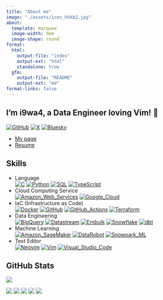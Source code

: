 ```yaml
---
title: "About me"
image: "./assets/icon_hhkb2.jpg"
about:
  template: marquee
  image-width: 9em
  image-shape: round
format:
  html:
    output-file: "index"
    output-ext: "html"
    standalone: true
  gfm:
    output-file: "README"
    output-ext: "md"
format-links: false
---
```


<!--
**i9wa4/i9wa4** is a ✨ _special_ ✨ repository because its `README.md` (this file) appears on your GitHub profile.

Here are some ideas to get you started:

- 🔭 I'm currently working on ...
- 🌱 I'm currently learning ...
- 👯 I'm looking to collaborate on ...
- 🤔 I'm looking for help with ...
- 💬 Ask me about ...
- 📫 How to reach me: ...
- 😄 Pronouns: ...
- ⚡ Fun fact: ...
-->

## I'm i9wa4, a Data Engineer loving Vim! 👋

[![GitHub](https://img.shields.io/badge/GitHub-181717.svg?logo=github&logoColor=white)](https://github.com/i9wa4)
[![X](https://img.shields.io/badge/X_(Twitter)-000000.svg?logo=x&logoColor=white)](https://x.com/i9wa4_)
[![Bluesky](https://img.shields.io/badge/Bluesky-0285FF.svg?logo=bluesky&logoColor=white)](https://bsky.app/profile/i9wa4.bsky.social)

- [My page](https://i9wa4.github.io)
- [Resume](https://i9wa4.github.io/resume)

## Skills

<!-- https://github.com/tandpfun/skill-icons -->
<!-- https://tech-blog.s-yoshiki.com/entry/150/ -->
<!-- https://simpleicons.org/ -->

- Language<br>
    [![C](https://img.shields.io/badge/C-A8B9CC.svg?logo=c&logoColor=white)](https://shields.io/)
    [![Python](https://img.shields.io/badge/Python-3776AB.svg?logo=python&logoColor=white)](https://shields.io/)
    [![SQL](https://img.shields.io/badge/SQL-808080.svg?logoColor=white)](https://shields.io/)
    [![TypeScript](https://img.shields.io/badge/TypeScript-3178C6.svg?logo=typescript&logoColor=white)](https://shields.io/)
- Cloud Computing Service<br>
    [![Amazon_Web_Services](https://img.shields.io/badge/Amazon_Web_Services-232F3E.svg?logo=amazonwebservices&logoColor=white)](https://shields.io/)
    [![Google_Cloud](https://img.shields.io/badge/Google_Cloud-4285F4.svg?logo=googlecloud&logoColor=white)](https://shields.io/)
- IaC (Infrastructure as Code)<br>
    [![Docker](https://img.shields.io/badge/Docker-1488C6.svg?logo=docker&logoColor=white)](https://shields.io)
    [![GitHub](https://img.shields.io/badge/GitHub-181717.svg?logo=github&logoColor=white)](https://shields.io)
    [![GitHub_Actions](https://img.shields.io/badge/GitHub_Actions-2088FF.svg?logo=githubactions&logoColor=white)](https://shields.io)
    [![Terraform](https://img.shields.io/badge/Terraform-844FBA.svg?logo=terraform&logoColor=white)](https://shields.io)
- Data Engineering<br>
    [![BigQuery](https://img.shields.io/badge/BigQuery-669DF6.svg?logo=googlebigquery&logoColor=white)](https://shields.io)
    [![Datastream](https://img.shields.io/badge/Datastream-808080.svg?logoColor=white)](https://shields.io)
    [![Embulk](https://img.shields.io/badge/Embulk-EF4319.svg?logoColor=white)](https://shields.io)
    [![Snowflake](https://img.shields.io/badge/Snowflake-29B5E8.svg?logo=snowflake&logoColor=white)](https://shields.io)
    [![dbt](https://img.shields.io/badge/dbt-FF694B.svg?logo=dbt&logoColor=white)](https://shields.io)
- Machine Learning<br>
    [![Amazon_SageMaker](https://img.shields.io/badge/Amazon_SageMaker-808080.svg?logoColor=white)](https://shields.io/)
    [![DataRobot](https://img.shields.io/badge/DataRobot-808080.svg?logoColor=white)](https://shields.io)
    [![Snowpark_ML](https://img.shields.io/badge/Snowpark_ML-29B5E8.svg?logoColor=white)](https://shields.io)
- Text Editor<br>
    [![Neovim](https://img.shields.io/badge/Neovim-57A143.svg?logo=neovim&logoColor=white)](https://shields.io)
    [![Vim](https://img.shields.io/badge/Vim-019733.svg?logo=vim&logoColor=white)](https://shields.io)
    [![Visual_Studio_Code](https://img.shields.io/badge/Visual_Studio_Code-0098FF.svg?logoColor=white)](https://shields.io)

## GitHub Stats

<div align="left">
  <a href="https://github.com/antonkomarev/github-profile-views-counter">
    <img src="https://komarev.com/ghpvc/?username=i9wa4&label=GitHub_Profile_Views"/>
  </a>
</div>

[![](https://raw.githubusercontent.com/i9wa4/i9wa4/main/profile-summary-card-output/transparent/0-profile-details.svg)](https://github.com/vn7n24fzkq/github-profile-summary-cards)
[![](https://raw.githubusercontent.com/i9wa4/i9wa4/main/profile-summary-card-output/transparent/1-repos-per-language.svg)](https://github.com/vn7n24fzkq/github-profile-summary-cards) [![](https://raw.githubusercontent.com/i9wa4/i9wa4/main/profile-summary-card-output/transparent/2-most-commit-language.svg)](https://github.com/vn7n24fzkq/github-profile-summary-cards)
[![](https://raw.githubusercontent.com/i9wa4/i9wa4/main/profile-summary-card-output/transparent/3-stats.svg)](https://github.com/vn7n24fzkq/github-profile-summary-cards) [![](https://raw.githubusercontent.com/i9wa4/i9wa4/main/profile-summary-card-output/transparent/4-productive-time.svg)](https://github.com/vn7n24fzkq/github-profile-summary-cards)

<!-- <div align="left">                                                                                                                                                                                                                                       -->
<!--   <a href="https://github.com/vn7n24fzkq/github-profile-summary-cards">                                                                                                                                                                                  -->
<!--     <img src="http://github-profile-summary-cards.vercel.app/api/cards/profile-details?username=i9wa4&theme=transparent"/>                                                                                                                               -->
<!--     <img src="http://github-profile-summary-cards.vercel.app/api/cards/repos-per-language?username=i9wa4&theme=transparent"/><img src="http://github-profile-summary-cards.vercel.app/api/cards/most-commit-language?username=i9wa4&theme=transparent"/> -->
<!--     <img src="http://github-profile-summary-cards.vercel.app/api/cards/stats?username=i9wa4&theme=transparent"/><img src="http://github-profile-summary-cards.vercel.app/api/cards/productive-time?username=i9wa4&theme=transparent&utcOffset=9"/>       -->
<!--   </a>                                                                                                                                                                                                                                                   -->
<!-- </div>                                                                                                                                                                                                                                                   -->

<!-- <div align="left">                                                                                                                                                                                                                                                                                                               -->
<!--   <a href="https://github.com/anuraghazra/github-readme-stats">                                                                                                                                                                                                                                                                  -->
<!--     <img src="https://github-readme-stats.vercel.app/api?username=i9wa4&show_icons=true&include_all_commits=true&hide_border=true&theme=transparent"/><img src="https://github-readme-stats.vercel.app/api/top-langs/?username=i9wa4&langs_count=8&include_all_commits=true&layout=compact&hide_border=true&theme=transparent"/> -->
<!--   </a>                                                                                                                                                                                                                                                                                                                           -->
<!-- </div>                                                                                                                                                                                                                                                                                                                           -->

<!-- <div align="left">                                                                                            -->
<!--   <a href="https://github.com/ryo-ma/github-profile-trophy">                                                  -->
<!--     <img src="https://github-profile-trophy.vercel.app/?username=i9wa4&theme=flat&no-bg=true&no-frame=true"/> -->
<!--   </a>                                                                                                        -->
<!-- </div>                                                                                                        -->
